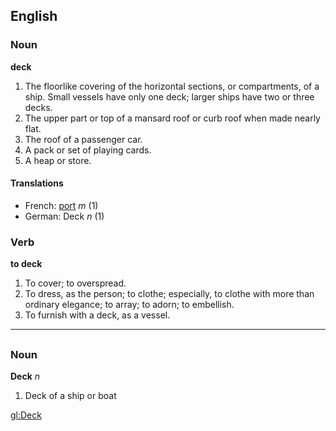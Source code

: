 ==English==
===Noun===
'''deck'''

#The floorlike covering of the horizontal sections, or compartments, of a ship. Small vessels have only one deck; larger ships have two or three decks.
#The upper part or top of a mansard roof or curb roof when made nearly flat.
#The roof of a passenger car.
#A pack or set of playing cards.
#A heap or store.

====Translations====
*French: [[port]] ''m'' (1)
*German: Deck ''n'' (1)

===Verb===
'''to deck'''

#To cover; to overspread.
#To dress, as the person; to clothe; especially, to clothe with more than ordinary elegance; to array; to adorn; to embellish.
#To furnish with a deck, as a vessel.

----
=={{de}}==
===Noun===
'''Deck''' ''n''

#Deck of a ship or boat

[[gl:Deck]]